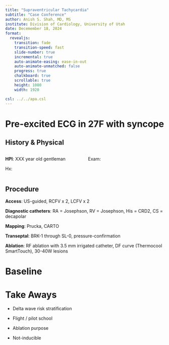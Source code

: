 ```yaml
---
title: "Supraventricular Tachycardia"
subtitle: "Case Conference"
author: Anish S. Shah, MD, MS
institute: Division of Cardiology, University of Utah
date: Decemember 18, 2024
format:
  revealjs:
    transition: fade
    transition-speed: fast
    slide-number: true
    incremental: true
    auto-animate-easing: ease-in-out
    auto-animate-unmatched: false
    progress: true
    chalkboard: true
    scrollable: true
    height: 1080
    width: 1920

csl: ../../apa.csl
---
```


# Pre-excited ECG in 27F with syncope

## History & Physical

::::: {.columns}
::: {.column width="50%"}
**HPI**: XXX year old gentleman 

Hx:
:::

::: {.column width="50%"}
Exam: 
:::
::::

## Procedure

**Access**: US-guided, RCFV x 2, LCFV x 2

**Diagnostic catheters**: RA = Josephson, RV = Josephson, His = CRD2, CS = decapolar

**Mapping**: Prucka, CARTO

**Transeptal**: BRK-1 through SL-0, pressure-confirmation

**Ablation**: RF ablation with 3.5 mm irrigated catheter, DF curve (Thermocool SmartTouch), 30-40W lesions

# Baseline

## {background-image="abl-a1-380-jump-slow-then-wcl.png" background-size="contain"}

## {background-image="abl-a1-600-a2-460-normal-far-field-v-activation.png" background-size="contain"}

## {background-image="abl-a1-600-a2-470-pre-excited-ventricular-far-field.png" background-size="contain"}

## {background-image="abl-first-ablation-delta-gone.png" background-size="contain"}

## {background-image="abl-pace-during-ablate-based-on-far-field-v.png" background-size="contain"}

## {background-image="abl-pathway-potentials-atrial-position.png" background-size="contain"}

## {background-image="abl-still-eccentric-continue-burning.png" background-size="contain"}

## {background-image="bl-a1-380-wcl.png" background-size="contain"}

## {background-image="bl-a1-500-a2-360-ap-erp-narrow-qrs.png" background-size="contain"}

## {background-image="bl-ecg-12-lead-100-sweep.png" background-size="contain"}

## {background-image="bl-ecg-12-lead-25-sweep.png" background-size="contain"}

## {background-image="bl-egm-intervals.png" background-size="contain"}

## {background-image="bl-parahisian-nodal-response.png" background-size="contain"}

## {background-image="bl-v1-600-v2-270-nsvt-intervals.png" background-size="contain"}

## {background-image="bl-v1-600-v2-270-nsvt.png" background-size="contain"}

## {background-image="bl-v1-600-v2-460-ap-erp-jump-to-slow.png" background-size="contain"}

## {background-image="bl-v1-600-v2-490-eccentric-cs-early-mid.png" background-size="contain"}

## {background-image="bl-v1-wcl-520.png" background-size="contain"}

## {background-image="iso-post-a1-350-wcl.png" background-size="contain"}

## {background-image="iso-post-a1-400-a2-200-avn-erp.png" background-size="contain"}

## {background-image="iso-post-v1-420-retrograde-av-wcl.png" background-size="contain"}

## {background-image="post-ecg-12-lead-100-sweep.png" background-size="contain"}

## {background-image="post-intervals.png" background-size="contain"}


# Take Aways

- Delta wave risk stratification

- Flight / pilot school

- Ablation purpose

- Not-inducible
